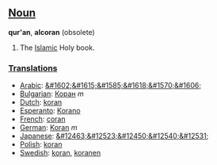 == [[Noun]] ==

'''qur'an''', '''alcoran''' (obsolete)
#The [[Islamic]] Holy book.

=== [[Translations]] ===
*[[Arabic]]: [[&#1602;&#1615;&#1585;&#1618;&#1570;&#1606;]]
*[[Bulgarian]]: [[Коран]] ''m''
*[[Dutch]]: [[koran]]
*[[Esperanto]]: [[Korano]]
*[[French]]: [[coran]]
*[[German]]: [[Koran]] ''m''
*[[Japanese]]: [[&#12463;&#12523;&#12450;&#12540;&#12531;]]
*[[Polish]]: [[koran]]
*[[Swedish]]: [[koran]], [[koranen]]